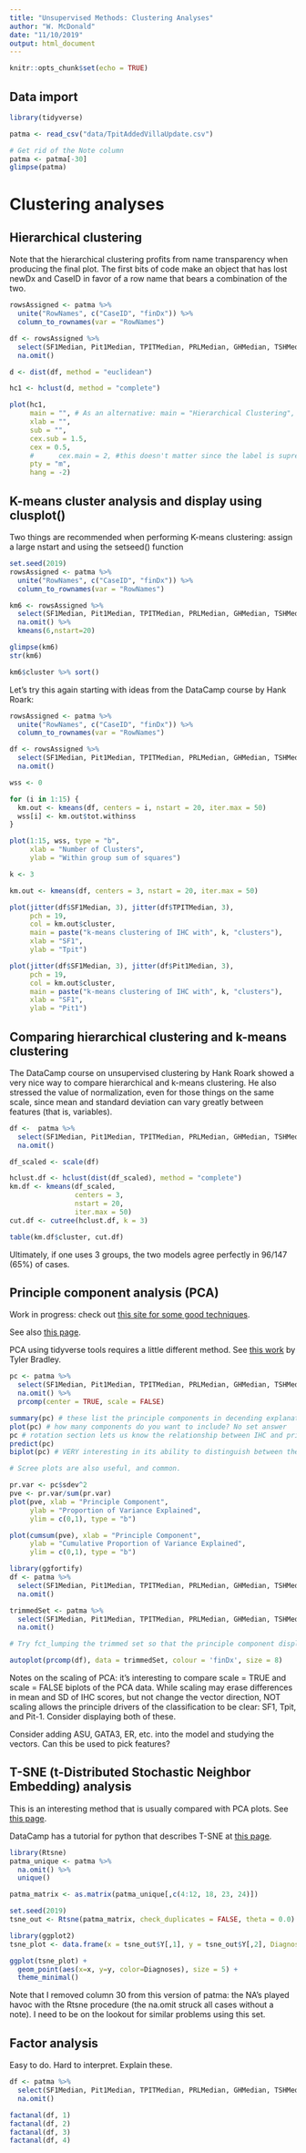```yaml
---
title: "Unsupervised Methods: Clustering Analyses"
author: "W. McDonald"
date: "11/10/2019"
output: html_document
---
```


```r
knitr::opts_chunk$set(echo = TRUE)
```

## Data import

```r
library(tidyverse)

patma <- read_csv("data/TpitAddedVillaUpdate.csv")

# Get rid of the Note column
patma <- patma[-30]
glimpse(patma)
```
# Clustering analyses

## Hierarchical clustering

Note that the hierarchical clustering profits from name transparency when producing the final plot. The first bits of code make an object that has lost newDx and CaseID in favor of a row name that bears a combination of the two. 

```r
rowsAssigned <- patma %>%
  unite("RowNames", c("CaseID", "finDx")) %>%
  column_to_rownames(var = "RowNames")

df <- rowsAssigned %>% 
  select(SF1Median, Pit1Median, TPITMedian, PRLMedian, GHMedian, TSHMedian, LHMedian, FSHMedian, ACTHMedian, ASUMedian, GATA3Median) %>%
  na.omit()

d <- dist(df, method = "euclidean")

hc1 <- hclust(d, method = "complete")

plot(hc1, 
     main = "", # As an alternative: main = "Hierarchical Clustering",
     xlab = "", 
     sub = "", 
     cex.sub = 1.5,
     cex = 0.5,
     #      cex.main = 2, #this doesn't matter since the label is supressed in line 100 with main = ""
     pty = "m", 
     hang = -2)
```

## K-means cluster analysis and display using clusplot()

Two things are recommended when performing K-means clustering: assign a large nstart and using the setseed() function

```r
set.seed(2019)
rowsAssigned <- patma %>%
  unite("RowNames", c("CaseID", "finDx")) %>%
  column_to_rownames(var = "RowNames")

km6 <- rowsAssigned %>% 
  select(SF1Median, Pit1Median, TPITMedian, PRLMedian, GHMedian, TSHMedian, LHMedian, FSHMedian, ACTHMedian) %>%
  na.omit() %>% 
  kmeans(6,nstart=20)

glimpse(km6)
str(km6)

km6$cluster %>% sort()
```

Let's try this again starting with ideas from the DataCamp course by Hank Roark:

```r
rowsAssigned <- patma %>%
  unite("RowNames", c("CaseID", "finDx")) %>%
  column_to_rownames(var = "RowNames")

df <- rowsAssigned %>% 
  select(SF1Median, Pit1Median, TPITMedian, PRLMedian, GHMedian, TSHMedian, LHMedian, FSHMedian, ACTHMedian, ASUMedian, GATA3Median) %>%
  na.omit()

wss <- 0

for (i in 1:15) {
  km.out <- kmeans(df, centers = i, nstart = 20, iter.max = 50)
  wss[i] <- km.out$tot.withinss
}

plot(1:15, wss, type = "b",
     xlab = "Number of Clusters",
     ylab = "Within group sum of squares")

k <- 3

km.out <- kmeans(df, centers = 3, nstart = 20, iter.max = 50)

plot(jitter(df$SF1Median, 3), jitter(df$TPITMedian, 3),
     pch = 19,
     col = km.out$cluster,
     main = paste("k-means clustering of IHC with", k, "clusters"),
     xlab = "SF1",
     ylab = "Tpit")

plot(jitter(df$SF1Median, 3), jitter(df$Pit1Median, 3),
     pch = 19,
     col = km.out$cluster,
     main = paste("k-means clustering of IHC with", k, "clusters"),
     xlab = "SF1",
     ylab = "Pit1")
```

## Comparing hierarchical clustering and k-means clustering

The DataCamp course on unsupervised clustering by Hank Roark showed a very nice way to compare hierarchical and k-means clustering. He also stressed the value of normalization, even for those things on the same scale, since mean and standard deviation can vary greatly between features (that is, variables). 

```r
df <-  patma %>% 
  select(SF1Median, Pit1Median, TPITMedian, PRLMedian, GHMedian, TSHMedian, LHMedian, FSHMedian, ACTHMedian, ASUMedian, GATA3Median) %>%
  na.omit()

df_scaled <- scale(df)

hclust.df <- hclust(dist(df_scaled), method = "complete")
km.df <- kmeans(df_scaled, 
                centers = 3,
                nstart = 20,
                iter.max = 50)
cut.df <- cutree(hclust.df, k = 3)

table(km.df$cluster, cut.df)

```

Ultimately, if one uses 3 groups, the two models agree perfectly in 96/147 (65%) of cases. 


## Principle component analysis (PCA)

Work in progress: check out [this site for some good techniques](http://huboqiang.cn/2016/03/03/RscatterPlotPCA).

See also [this page](https://community.rstudio.com/t/tidyverse-solutions-for-factor-analysis-principal-component-analysis/4504).

PCA using tidyverse tools requires a little different method. See [this work](https://tbradley1013.github.io/2018/02/01/pca-in-a-tidy-verse-framework/) by Tyler Bradley. 

```r
pc <- patma %>% 
  select(SF1Median, Pit1Median, TPITMedian, PRLMedian, GHMedian, TSHMedian, LHMedian, FSHMedian, ACTHMedian) %>%
  na.omit() %>% 
  prcomp(center = TRUE, scale = FALSE)

summary(pc) # these list the principle components in decending explanatory ability. See proporation of overall variance.
plot(pc) # how many components do you want to include? No set answer
pc # rotation section lets us know the relationship between IHC and principle components
predict(pc)
biplot(pc) # VERY interesting in its ability to distinguish between the Pit1, SF1 and Tpit groups

# Scree plots are also useful, and common. 

pr.var <- pc$sdev^2
pve <- pr.var/sum(pr.var)
plot(pve, xlab = "Principle Component",
     ylab = "Proportion of Variance Explained",
     ylim = c(0,1), type = "b")

plot(cumsum(pve), xlab = "Principle Component",
     ylab = "Cumulative Proportion of Variance Explained",
     ylim = c(0,1), type = "b")

library(ggfortify)
df <- patma %>% 
  select(SF1Median, Pit1Median, TPITMedian, PRLMedian, GHMedian, TSHMedian, LHMedian, FSHMedian, ACTHMedian) %>%
  na.omit()

trimmedSet <- patma %>% 
  select(SF1Median, Pit1Median, TPITMedian, PRLMedian, GHMedian, TSHMedian, LHMedian, FSHMedian, ACTHMedian, finDx) %>%
  na.omit()

# Try fct_lumping the trimmed set so that the principle component display doesn't look so busy. See GATA3 code to see how I did it then. 

autoplot(prcomp(df), data = trimmedSet, colour = 'finDx', size = 8)
```

Notes on the scaling of PCA: it's interesting to compare scale = TRUE and scale = FALSE biplots of the PCA data. While scaling may erase differences in mean and SD of IHC scores, but not change the vector direction, NOT scaling allows the principle drivers of the classification to be clear: SF1, Tpit, and Pit-1. Consider displaying both of these. 

Consider adding ASU, GATA3, ER, etc. into the model and studying the vectors. Can this be used to pick features?

## T-SNE (t-Distributed Stochastic Neighbor Embedding) analysis

This is an interesting method that is usually compared with PCA plots. See [this page](https://stackoverflow.com/questions/44837536/how-to-use-ggplot-to-plot-t-sne-clustering).

DataCamp has a tutorial for python that describes T-SNE at [this page](https://www.datacamp.com/community/tutorials/introduction-t-sne).

```r
library(Rtsne)
patma_unique <- patma %>% 
  na.omit() %>% 
  unique()

patma_matrix <- as.matrix(patma_unique[,c(4:12, 18, 23, 24)])

set.seed(2019)
tsne_out <- Rtsne(patma_matrix, check_duplicates = FALSE, theta = 0.0) 

library(ggplot2)
tsne_plot <- data.frame(x = tsne_out$Y[,1], y = tsne_out$Y[,2], Diagnoses = patma_unique$finDx)

ggplot(tsne_plot) + 
  geom_point(aes(x=x, y=y, color=Diagnoses), size = 5) +
  theme_minimal()
```

Note that I removed column 30 from this version of patma: the NA's played havoc with the Rtsne procedure (the na.omit struck all cases without a note). I need to be on the lookout for similar problems using this set.

## Factor analysis

Easy to do. Hard to interpret. Explain these.

```r
df <- patma %>% 
  select(SF1Median, Pit1Median, TPITMedian, PRLMedian, GHMedian, TSHMedian, LHMedian, FSHMedian, ACTHMedian) %>%
  na.omit()

factanal(df, 1)
factanal(df, 2)
factanal(df, 3)
factanal(df, 4)
```

